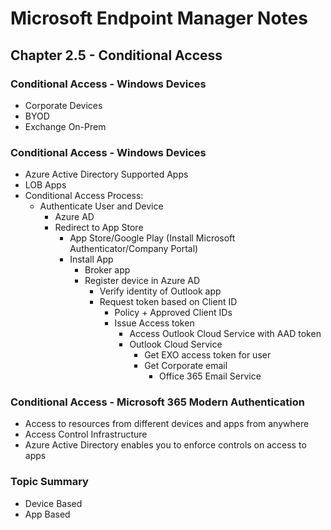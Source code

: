# Microsoft Endpoint Manager Notes
## Chapter 2.5 - Conditional Access

### Conditional Access - Windows Devices
* Corporate Devices
* BYOD
* Exchange On-Prem

### Conditional Access - Windows Devices
* Azure Active Directory Supported Apps
* LOB Apps
* Conditional Access Process:
	* Authenticate User and Device
		* Azure AD
		* Redirect to App Store
			* App Store/Google Play (Install Microsoft Authenticator/Company Portal)
			* Install App
				* Broker app
				* Register device in Azure AD
					* Verify identity of Outlook app
					* Request token based on Client ID
						* Policy + Approved Client IDs
						* Issue Access token
							* Access Outlook Cloud Service with AAD token
							* Outlook Cloud Service
								* Get EXO access token for user
								* Get Corporate email
									* Office 365 Email Service

### Conditional Access - Microsoft 365 Modern Authentication
* Access to resources from different devices and apps from anywhere
* Access Control Infrastructure
* Azure Active Directory enables you to enforce controls on access to apps

### Topic Summary
* Device Based
* App Based